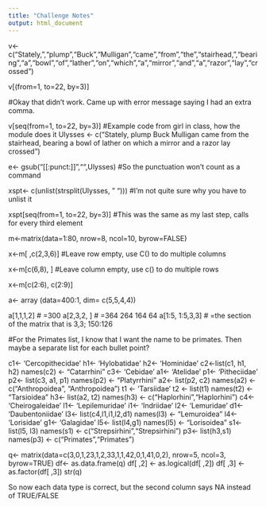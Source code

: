 ```yaml
---
title: "Challenge Notes"
output: html_document
---
```


v<- c("Stately,","plump","Buck","Mulligan","came","from","the","stairhead,","bearing","a","bowl","of","lather","on","which","a","mirror","and","a","razor","lay","crossed")

v[(from=1, to=22, by=3)]

#Okay that didn't work. Came up with error message saying I had an extra comma. 

v[seq(from=1, to=22, by=3)]
#Example code from girl in class, how the module does it
Ulysses <- c("Stately, plump Buck Mulligan came from the stairhead, bearing a bowl of lather on which a mirror and a razor lay crossed")

e<- gsub("[[:punct:]]","",Ulysses) 
#So the punctuation won't count as a command

xspt<- c(unlist(strsplit(Ulysses, " ")))
#I'm not quite sure why you have to unlist it

xspt[seq(from=1, to=22, by=3)] 
#This was the same as my last step, calls for every third element


m<-matrix(data=1:80, nrow=8, ncol=10, byrow=FALSE)

x<-m[ ,c(2,3,6)]
#Leave row empty, use C() to do multiple columns

x<-m[c(6,8), ]
#Leave column empty, use c() to do multiple rows

x<-m[c(2:6), c(2:9)]
 

a<- array (data=400:1, dim= c(5,5,4,4))

a[1,1,1,2]
# =300
a[2,3,2, ]
# =364 264 164 64
a[1:5, 1:5,3,3]
# =the section of the matrix that is 3,3; 150:126
 
#For the Primates list, I know that I want the name to be primates. Then maybe a separate list for each bullet point? 
 
 c1<- 'Cercopithecidae'
 h1<- 'Hylobatidae'
 h2<- 'Hominidae'
 c2<-list(c1, h1, h2)
 names(c2) <- "Catarrhini"
 c3<- 'Cebidae'
 a1<- 'Atelidae'
 p1<- 'Pitheciidae'
 p2<- list(c3, a1, p1)
 names(p2) <- "Platyrrhini"
 a2<- list(p2, c2)
 names(a2) <- c("Anthropoidea", "Anthropoidea")
 t1 <- 'Tarsiidae'
 t2 <- list(t1)
 names(t2) <- "Tarsioidea"
 h3<- list(a2, t2)
 names(h3) <- c("Haplorhini","Haplorhini")
 c4<- 'Cheirogaleidae'
 l1<- 'Lepilemuridae'
 i1<- 'Indriidae'
 l2<- 'Lemuridae'
 d1<- 'Daubentoniidae'
 l3<- list(c4,l1,i1,l2,d1)
 names(l3) <- "Lemuroidea"
 l4<- 'Lorisidae'
 g1<- 'Galagidae'
 l5<- list(l4,g1)
 names(l5) <- "Lorisoidea"
 s1<- list(l5, l3)
 names(s1) <- c("Strepsirhini","Strepsirhini")
 p3<- list(h3,s1)
 names(p3) <- c("Primates","Primates")
 
 q<- matrix(data=c(3,0,1,23,1,2,33,1,1,42,0,1,41,0,2), nrow=5, ncol=3, byrow=TRUE)
df<- as.data.frame(q)
df[ ,2] <- as.logical(df[ ,2])
df[ ,3] <- as.factor(df[ ,3])
 str(q)
 
So now each data type is correct, but the second column says NA instead of TRUE/FALSE
 
 
